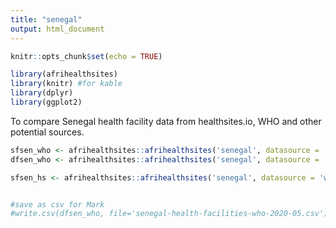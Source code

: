 ```yaml
---
title: "senegal"
output: html_document
---
```


```r
knitr::opts_chunk$set(echo = TRUE)

library(afrihealthsites)
library(knitr) #for kable
library(dplyr)
library(ggplot2)

```

To compare Senegal health facility data from healthsites.io, WHO and other potential sources. 


```r


sfsen_who <- afrihealthsites::afrihealthsites('senegal', datasource = 'who', plot = FALSE)
dfsen_who <- afrihealthsites::afrihealthsites('senegal', datasource = 'who', plot = FALSE, returnclass = 'dataframe')

sfsen_hs <- afrihealthsites::afrihealthsites('senegal', datasource = 'who', plot = FALSE)


#save as csv for Mark
#write.csv(dfsen_who, file='senegal-health-facilities-who-2020-05.csv')

```

